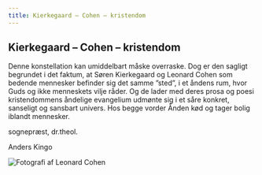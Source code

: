 ```yaml
---
title: Kierkegaard – Cohen – kristendom
---
```

## Kierkegaard – Cohen – kristendom

Denne konstellation kan umiddelbart måske overraske. Dog er den sagligt begrundet i det faktum, at Søren Kierkegaard og Leonard Cohen som bedende mennesker befinder sig det samme ”sted”, i et åndens rum, hvor Guds og ikke menneskets vilje råder. Og de lader med deres prosa og poesi kristendommens åndelige evangelium udmønte sig i et såre konkret, sanseligt og sansbart univers. Hos begge vorder Ånden kød og tager bolig iblandt mennesker.

sognepræst, dr.theol.

Anders Kingo

![Fotografi af Leonard Cohen](/img/cohen.28cbf78a.jpg "Leonard Cohen")